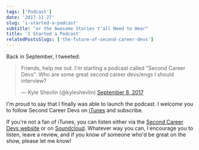 ```yaml
---
tags: ['Podcast']
date: '2017-11-27'
slug: 'i-started-a-podcast'
subtitle: "or the Awesome Stories Y'all Need to Hear"
title: 'I Started a Podcast'
relatedPostsSlugs: ['the-future-of-second-career-devs']
---
```


Back in September, I tweeted:

<blockquote class="twitter-tweet" data-lang="en"><p lang="en" dir="ltr">Friends, help me out. I'm starting a podcast called "Second Career Devs". Who are some great second career devs/engs I should interview?</p>— Kyle Shevlin (@kyleshevlin) <a href="https://twitter.com/kyleshevlin/status/906201169495605248?ref_src=twsrc%5Etfw">September 8, 2017</a></blockquote>

<script async src="https://platform.twitter.com/widgets.js" charset="utf-8"></script>

I'm proud to say that I finally was able to launch the podcast. I welcome you to follow Second Career Devs on [iTunes](https://itunes.apple.com/us/podcast/second-career-devs/id1317467797?mt=2) and subscribe.

If you're not a fan of iTunes, you can listen either via the [Second Career Devs website](https://secondcareerdevs.com) or on [Soundcloud](https://soundcloud.com/secondcareerdevs). Whatever way you can, I encourage you to listen, leave a review, and if you know of someone who'd be great on the show, please let me know!
